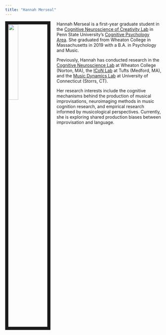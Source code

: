 ```yaml
---
title: "Hannah Merseal"
---
```


<img src = "Hannah_Picture.jpg" style="width:25%; border:10px solid; margin-right: 20px" align="left">

Hannah Merseal is a first-year graduate student in the [Cognitive Neuroscience of Creativity Lab](https://beatylab.la.psu.edu/) in Penn State University's [Cognitive Psychology Area](https://psych.la.psu.edu/graduate/program-areas/cognitive). She graduated from Wheaton College in Massachusetts in 2019 with a B.A. in Psychology and Music. 

Previously, Hannah has conducted research in the [Cognitive Neuroscience Lab](https://wheatoncollege.edu/academics/departments/psychology/psychology-labs/cognitive-neuroscience-lab/) at Wheaton College (Norton, MA), the [ICoN Lab](https://tuftsiconlab.weebly.com/) at Tufts (Medford, MA), and the [Music Dynamics Lab](https://musicdynamicslab.uconn.edu/) at University of Connecticut (Storrs, CT).

Her research interests include the cognitive mechanisms behind the production of musical improvisations, neuroimaging methods in music cognition research, and empirical research informed by musicological perspectives. Currently, she is exploring shared production biases between improvisation and language.

